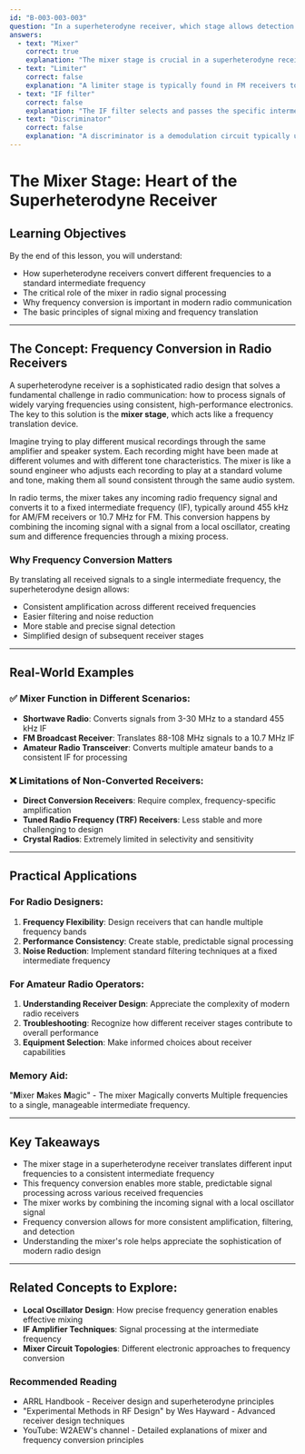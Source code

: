 ```yaml
---
id: "B-003-003-003"
question: "In a superheterodyne receiver, which stage allows detection to function at a single frequency regardless of the received frequency?"
answers:
  - text: "Mixer"
    correct: true
    explanation: "The mixer stage is crucial in a superheterodyne receiver because it converts any incoming radio frequency (RF) signal to a fixed intermediate frequency (IF), regardless of the original received frequency. By using a local oscillator signal mixed with the incoming RF signal, the mixer translates different input frequencies to a consistent intermediate frequency, which allows subsequent stages like the IF amplifier and detector to operate with consistent, predictable characteristics."
  - text: "Limiter"
    correct: false
    explanation: "A limiter stage is typically found in FM receivers to remove amplitude variations and reduce noise, but it does not perform the frequency conversion function of the mixer. While important for signal quality, the limiter does not enable detection at a single frequency across different received frequencies."
  - text: "IF filter"
    correct: false
    explanation: "The IF filter selects and passes the specific intermediate frequency range, but it does not perform the initial frequency conversion. It refines the signal after the mixer has already translated the frequency, acting more like a bandwidth selector and noise reducer rather than the primary frequency translation mechanism."
  - text: "Discriminator"
    correct: false
    explanation: "A discriminator is a demodulation circuit typically used in FM receivers to convert frequency variations into amplitude variations, but it operates after frequency conversion and does not enable the initial translation of different received frequencies to a single intermediate frequency."
---
```


# The Mixer Stage: Heart of the Superheterodyne Receiver

## Learning Objectives
By the end of this lesson, you will understand:
- How superheterodyne receivers convert different frequencies to a standard intermediate frequency
- The critical role of the mixer in radio signal processing
- Why frequency conversion is important in modern radio communication
- The basic principles of signal mixing and frequency translation

---

## The Concept: Frequency Conversion in Radio Receivers

A superheterodyne receiver is a sophisticated radio design that solves a fundamental challenge in radio communication: how to process signals of widely varying frequencies using consistent, high-performance electronics. The key to this solution is the **mixer stage**, which acts like a frequency translation device.

Imagine trying to play different musical recordings through the same amplifier and speaker system. Each recording might have been made at different volumes and with different tone characteristics. The mixer is like a sound engineer who adjusts each recording to play at a standard volume and tone, making them all sound consistent through the same audio system.

In radio terms, the mixer takes any incoming radio frequency signal and converts it to a fixed intermediate frequency (IF), typically around 455 kHz for AM/FM receivers or 10.7 MHz for FM. This conversion happens by combining the incoming signal with a signal from a local oscillator, creating sum and difference frequencies through a mixing process.

### Why Frequency Conversion Matters

By translating all received signals to a single intermediate frequency, the superheterodyne design allows:
- Consistent amplification across different received frequencies
- Easier filtering and noise reduction
- More stable and precise signal detection
- Simplified design of subsequent receiver stages

---

## Real-World Examples

### ✅ Mixer Function in Different Scenarios:
- **Shortwave Radio**: Converts signals from 3-30 MHz to a standard 455 kHz IF
- **FM Broadcast Receiver**: Translates 88-108 MHz signals to a 10.7 MHz IF
- **Amateur Radio Transceiver**: Converts multiple amateur bands to a consistent IF for processing

### ❌ Limitations of Non-Converted Receivers:
- **Direct Conversion Receivers**: Require complex, frequency-specific amplification
- **Tuned Radio Frequency (TRF) Receivers**: Less stable and more challenging to design
- **Crystal Radios**: Extremely limited in selectivity and sensitivity

---

## Practical Applications

### For Radio Designers:
1. **Frequency Flexibility**: Design receivers that can handle multiple frequency bands
2. **Performance Consistency**: Create stable, predictable signal processing
3. **Noise Reduction**: Implement standard filtering techniques at a fixed intermediate frequency

### For Amateur Radio Operators:
1. **Understanding Receiver Design**: Appreciate the complexity of modern radio receivers
2. **Troubleshooting**: Recognize how different receiver stages contribute to overall performance
3. **Equipment Selection**: Make informed choices about receiver capabilities

### Memory Aid:
"**M**ixer **M**akes **M**agic" - The mixer Magically converts Multiple frequencies to a single, manageable intermediate frequency.

---

## Key Takeaways

- The mixer stage in a superheterodyne receiver translates different input frequencies to a consistent intermediate frequency
- This frequency conversion enables more stable, predictable signal processing across various received frequencies
- The mixer works by combining the incoming signal with a local oscillator signal
- Frequency conversion allows for more consistent amplification, filtering, and detection
- Understanding the mixer's role helps appreciate the sophistication of modern radio design

---

## Related Concepts to Explore:
- **Local Oscillator Design**: How precise frequency generation enables effective mixing
- **IF Amplifier Techniques**: Signal processing at the intermediate frequency
- **Mixer Circuit Topologies**: Different electronic approaches to frequency conversion

### Recommended Reading
- ARRL Handbook - Receiver design and superheterodyne principles
- "Experimental Methods in RF Design" by Wes Hayward - Advanced receiver design techniques
- YouTube: W2AEW's channel - Detailed explanations of mixer and frequency conversion principles